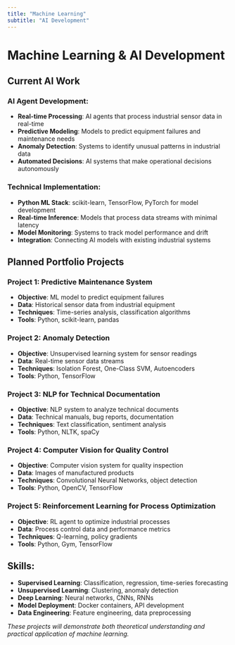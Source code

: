 ```yaml
---
title: "Machine Learning"
subtitle: "AI Development"
---
```


# Machine Learning & AI Development

## Current AI Work

### AI Agent Development:
- **Real-time Processing**: AI agents that process industrial sensor data in real-time
- **Predictive Modeling**: Models to predict equipment failures and maintenance needs
- **Anomaly Detection**: Systems to identify unusual patterns in industrial data
- **Automated Decisions**: AI systems that make operational decisions autonomously

### Technical Implementation:
- **Python ML Stack**: scikit-learn, TensorFlow, PyTorch for model development
- **Real-time Inference**: Models that process data streams with minimal latency
- **Model Monitoring**: Systems to track model performance and drift
- **Integration**: Connecting AI models with existing industrial systems

## Planned Portfolio Projects

### Project 1: Predictive Maintenance System
- **Objective**: ML model to predict equipment failures
- **Data**: Historical sensor data from industrial equipment
- **Techniques**: Time-series analysis, classification algorithms
- **Tools**: Python, scikit-learn, pandas

### Project 2: Anomaly Detection
- **Objective**: Unsupervised learning system for sensor readings
- **Data**: Real-time sensor data streams
- **Techniques**: Isolation Forest, One-Class SVM, Autoencoders
- **Tools**: Python, TensorFlow

### Project 3: NLP for Technical Documentation
- **Objective**: NLP system to analyze technical documents
- **Data**: Technical manuals, bug reports, documentation
- **Techniques**: Text classification, sentiment analysis
- **Tools**: Python, NLTK, spaCy

### Project 4: Computer Vision for Quality Control
- **Objective**: Computer vision system for quality inspection
- **Data**: Images of manufactured products
- **Techniques**: Convolutional Neural Networks, object detection
- **Tools**: Python, OpenCV, TensorFlow

### Project 5: Reinforcement Learning for Process Optimization
- **Objective**: RL agent to optimize industrial processes
- **Data**: Process control data and performance metrics
- **Techniques**: Q-learning, policy gradients
- **Tools**: Python, Gym, TensorFlow

## Skills:
- **Supervised Learning**: Classification, regression, time-series forecasting
- **Unsupervised Learning**: Clustering, anomaly detection
- **Deep Learning**: Neural networks, CNNs, RNNs
- **Model Deployment**: Docker containers, API development
- **Data Engineering**: Feature engineering, data preprocessing

*These projects will demonstrate both theoretical understanding and practical application of machine learning.*

